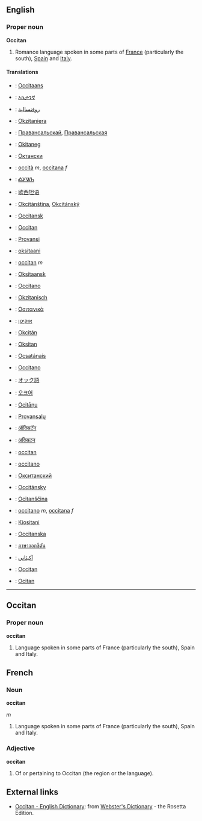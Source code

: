 ==English==
===Proper noun===
'''Occitan'''

# Romance language spoken in some parts of [[France]] (particularly the south), [[Spain]] and [[Italy]].

====Translations====
*{{af}}: [[Occitaans]]
*{{am}}: [[ኦኪታንኛ]]
*{{ar}}: [[روفنسالية]]
*{{eu}}: [[Okzitaniera]]
*{{be}}: [[Правансальскай]], [[Правансальская]]
*{{br}}: [[Okitaneg]]
*{{bg}}: [[Октански]]
*{{ca}}: [[occità]] ''m'', [[occitana]] ''f''
*{{chr}}: [[ᎣᎩᏔᏂ]]
*{{zh}}: [[欧西坦语]]
*{{cs}}: [[Okcitánština]], [[Okcitánský]]
*{{da}}: [[Occitansk]]
*{{en}}: [[Occitan]]
*{{et}}: [[Provansi]]
*{{fi}}: [[oksitaani]]
*{{fr}}: [[occitan]] ''m''
*{{fy}}: [[Oksitaansk]]
*{{gl}}: [[Occitano]]
*{{de}}: [[Okzitanisch]]
*{{el}}: [[Οσιτανικά]]
*{{he}}: [[אוקיטן]]
*{{hu}}: [[Okcitán]]
*{{id}}: [[Oksitan]]
*{{ga}}: [[Ocsatánais]]
*{{it}}: [[Occitano]]
*{{ja}}: [[オック語]]
*{{ko}}: [[오크어]]
*{{lv}}: [[Ocitāņu]]
*{{lt}}: [[Provansalų]]
*{{mr}}: [[ऑक्सिटॅन]]
*{{ne}}: [[अक्सिटन]]
*{{oc}}: [[occitan]]
*{{pt}}: [[occitano]]
*{{ru}}: [[Окситанский]]
*{{sk}}: [[Occitánsky]]
*{{sl}}: [[Ocitanščina]]
*{{es}}: [[occitano]] ''m'', [[occitana]] ''f''
*{{sw}}: [[Kiositani]]
*{{sv}}: [[Occitanska]]
*{{th}}: [[ภาษาออกซิตัน]]
*{{ur}}: [[آکيٹاني]]
*{{wa}}: [[Occitan]]
*{{cy}}: [[Ocitan]]

----

==Occitan==
===Proper noun===
'''occitan'''

#Language spoken in some parts of France (particularly the south), Spain and Italy.

==French==
===Noun===
'''occitan'''

''m''
#Language spoken in some parts of France (particularly the south), Spain and Italy.

===Adjective===
'''occitan'''

# Of or pertaining to Occitan (the region or the language).

== External links ==
*[http://www.websters-online-dictionary.org/definition/Occitan-english/ Occitan - English Dictionary]: from [http://www.websters-online-dictionary.org/ Webster's Dictionary] - the Rosetta Edition.